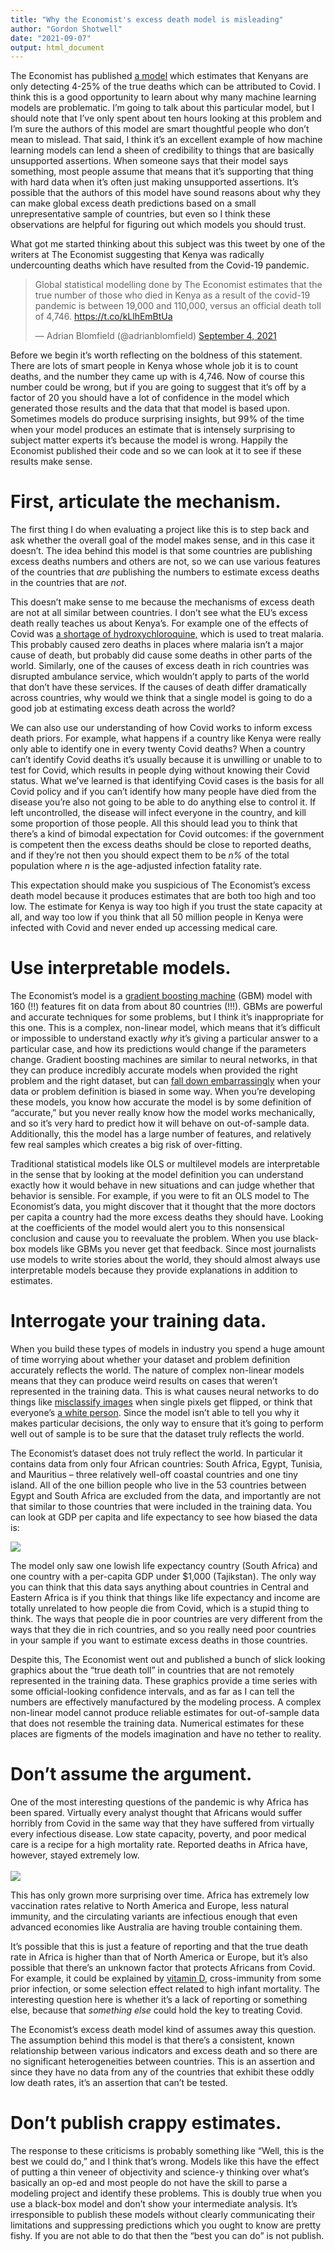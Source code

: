 ```yaml
---
title: "Why the Economist's excess death model is misleading"
author: "Gordon Shotwell"
date: "2021-09-07"
output: html_document
---
```


The Economist has published [a model](https://github.com/GShotwell/covid-19-the-economist-global-excess-deaths-model) which estimates that Kenyans are only detecting 4-25% of the true deaths which can be attributed to Covid. I think this is a good opportunity to learn about why many machine learning models are problematic. I'm going to talk about this particular model, but I should note that I've only spent about ten hours looking at this problem and I'm sure the authors of this model are smart thoughtful people who don't mean to mislead. That said, I think it's an excellent example of how machine learning models can lend a sheen of credibility to things that are basically unsupported assertions. When someone says that their model says something, most people assume that means that it's supporting that thing with hard data when it's often just making unsupported assertions. It's possible that the authors of this model have sound reasons about why they can make global excess death predictions based on a small unrepresentative sample of countries, but even so I think these observations are helpful for figuring out which models you should trust.

What got me started thinking about this subject was this tweet by one of the writers at The Economist suggesting that Kenya was radically undercounting deaths which have resulted from the Covid-19 pandemic.

<blockquote class="twitter-tweet">

<p lang="en" dir="ltr">

Global statistical modelling done by The Economist estimates that the true number of those who died in Kenya as a result of the covid-19 pandemic is between 19,000 and 110,000, versus an official death toll of 4,746. <a href="https://t.co/kLlhEmBtUa">https://t.co/kLlhEmBtUa</a>

</p>

--- Adrian Blomfield (@adrianblomfield) <a href="https://twitter.com/adrianblomfield/status/1434004846592593923?ref_src=twsrc%5Etfw">September 4, 2021</a>

</blockquote>

```{=html}
<script async src="https://platform.twitter.com/widgets.js" charset="utf-8"></script>
```
Before we begin it's worth reflecting on the boldness of this statement. There are lots of smart people in Kenya whose whole job it is to count deaths, and the number they came up with is 4,746. Now of course this number could be wrong, but if you are going to suggest that it's off by a factor of 20 you should have a lot of confidence in the model which generated those results and the data that that model is based upon. Sometimes models do produce surprising insights, but 99% of the time when your model produces an estimate that is intensely surprising to subject matter experts it's because the model is wrong. Happily the Economist published their code and so we can look at it to see if these results make sense.

# First, articulate the mechanism.

The first thing I do when evaluating a project like this is to step back and ask whether the overall goal of the model makes sense, and in this case it doesn't. The idea behind this model is that some countries are publishing excess deaths numbers and others are not, so we can use various features of the countries that *are* publishing the numbers to estimate excess deaths in the countries that are *not*.

This doesn't make sense to me because the mechanisms of excess death are not at all similar between countries. I don't see what the EU's excess death really teaches us about Kenya's. For example one of the effects of Covid was [a shortage of hydroxychloroquine,](https://www.sciencedaily.com/releases/2020/11/201106103103.htm) which is used to treat malaria. This probably caused zero deaths in places where malaria isn't a major cause of death, but probably did cause some deaths in other parts of the world. Similarly, one of the causes of excess death in rich countries was disrupted ambulance service, which wouldn't apply to parts of the world that don't have these services. If the causes of death differ dramatically across countries, why would we think that a single model is going to do a good job at estimating excess death across the world?

We can also use our understanding of how Covid works to inform excess death priors. For example, what happens if a country like Kenya were really only able to identify one in every twenty Covid deaths? When a country can't identify Covid deaths it's usually because it is unwilling or unable to to test for Covid, which results in people dying without knowing their Covid status. What we've learned is that identifying Covid cases is the basis for all Covid policy and if you can't identify how many people have died from the disease you're also not going to be able to do anything else to control it. If left uncontrolled, the disease will infect everyone in the country, and kill some proportion of those people. All this should lead you to think that there's a kind of bimodal expectation for Covid outcomes: if the government is competent then the excess deaths should be close to reported deaths, and if they're not then you should expect them to be *n%* of the total population where *n* is the age-adjusted infection fatality rate.

This expectation should make you suspicious of The Economist's excess death model because it produces estimates that are both too high and too low. The estimate for Kenya is way too high if you trust the state capacity at all, and way too low if you think that all 50 million people in Kenya were infected with Covid and never ended up accessing medical care.

# Use interpretable models.

The Economist's model is a [gradient boosting machine](https://github.com/Blunde1/agtboost) (GBM) model with 160 (!!) features fit on data from about 80 countries (!!!). GBMs are powerful and accurate techniques for some problems, but I think it's inappropriate for this one. This is a complex, non-linear model, which means that it's difficult or impossible to understand exactly *why* it's giving a particular answer to a particular case, and how its predictions would change if the parameters change. Gradient boosting machines are similar to neural networks, in that they can produce incredibly accurate models when provided the right problem and the right dataset, but can [fall down embarrassingly](https://www.theguardian.com/technology/2020/sep/21/twitter-apologises-for-racist-image-cropping-algorithm) when your data or problem definition is biased in some way. When you're developing these models, you know how accurate the model is by some definition of "accurate," but you never really know how the model works mechanically, and so it's very hard to predict how it will behave on out-of-sample data. Additionally, this the model has a large number of features, and relatively few real samples which creates a big risk of over-fitting.

Traditional statistical models like OLS or multilevel models are interpretable in the sense that by looking at the model definition you can understand exactly how it would behave in new situations and can judge whether that behavior is sensible. For example, if you were to fit an OLS model to The Economist's data, you might discover that it thought that the more doctors per capita a country had the more excess deaths they should have. Looking at the coefficients of the model would alert you to this nonsensical conclusion and cause you to reevaluate the problem. When you use black-box models like GBMs you never get that feedback. Since most journalists use models to write stories about the world, they should almost always use interpretable models because they provide explanations in addition to estimates.

# Interrogate your training data.

When you build these types of models in industry you spend a huge amount of time worrying about whether your dataset and problem definition accurately reflects the world. The nature of complex non-linear models means that they can produce weird results on cases that weren't represented in the training data. This is what causes neural networks to do things like [misclassify images](https://arxiv.org/abs/1710.08864) when single pixels get flipped, or think that everyone's [a white person](https://www.technologyreview.com/2020/12/10/1013617/racism-data-science-artificial-intelligence-ai-opinion/). Since the model isn't able to tell you why it makes particular decisions, the only way to ensure that it's going to perform well out of sample is to be sure that the dataset truly reflects the world.

The Economist's dataset does not truly reflect the world. In particular it contains data from only four African countries: South Africa, Egypt, Tunisia, and Mauritius -- three relatively well-off coastal countries and one tiny island. All of the one billion people who live in the 53 countries between Egypt and South Africa are excluded from the data, and importantly are not that similar to those countries that were included in the training data. You can look at GDP per capita and life expectancy to see how biased the data is:

![](/img/paste-2BB84D1B.png)

The model only saw one lowish life expectancy country (South Africa) and one country with a per-capita GDP under \$1,000 (Tajikstan). The only way you can think that this data says anything about countries in Central and Eastern Africa is if you think that things like life expectancy and income are totally unrelated to how people die from Covid, which is a stupid thing to think. The ways that people die in poor countries are very different from the ways that they die in rich countries, and so you really need poor countries in your sample if you want to estimate excess deaths in those countries.

Despite this, The Economist went out and published a bunch of slick looking graphics about the "true death toll" in countries that are not remotely represented in the training data. These graphics provide a time series with some official-looking confidence intervals, and as far as I can tell the numbers are effectively manufactured by the modeling process. A complex non-linear model cannot produce reliable estimates for out-of-sample data that does not resemble the training data. Numerical estimates for these places are figments of the models imagination and have no tether to reality.

# Don't assume the argument.

One of the most interesting questions of the pandemic is why Africa has been spared. Virtually every analyst thought that Africans would suffer horribly from Covid in the same way that they have suffered from virtually every infectious disease. Low state capacity, poverty, and poor medical care is a recipe for a high mortality rate. Reported deaths in Africa have, however, stayed extremely low.\
\
![](/img/paste-E793515C.png)

This has only grown more surprising over time. Africa has extremely low vaccination rates relative to North America and Europe, less natural immunity, and the circulating variants are infectious enough that even advanced economies like Australia are having trouble containing them.

It's possible that this is just a feature of reporting and that the true death rate in Africa is higher than that of North America or Europe, but it's also possible that there's an unknown factor that protects Africans from Covid. For example, it could be explained by [vitamin D](https://shotwell.ca/posts/africa-covid/), cross-immunity from some prior infection, or some selection effect related to high infant mortality. The interesting question here is whether it's a lack of reporting or something else, because that *something else* could hold the key to treating Covid.

The Economist's excess death model kind of assumes away this question. The assumption behind this model is that there's a consistent, known relationship between various indicators and excess death and so there are no significant heterogeneities between countries. This is an assertion and since they have no data from any of the countries that exhibit these oddly low death rates, it's an assertion that can't be tested.

# Don't publish crappy estimates.

The response to these criticisms is probably something like "Well, this is the best we could do," and I think that's wrong. Models like this have the effect of putting a thin veneer of objectivity and science-y thinking over what's basically an op-ed and most people do not have the skill to parse a modeling project and identify these problems. This is doubly true when you use a black-box model and don't show your intermediate analysis. It's irresponsible to publish these models without clearly communicating their limitations and suppressing predictions which you ought to know are pretty fishy. If you are not able to do that then the "best you can do" is not publish.
